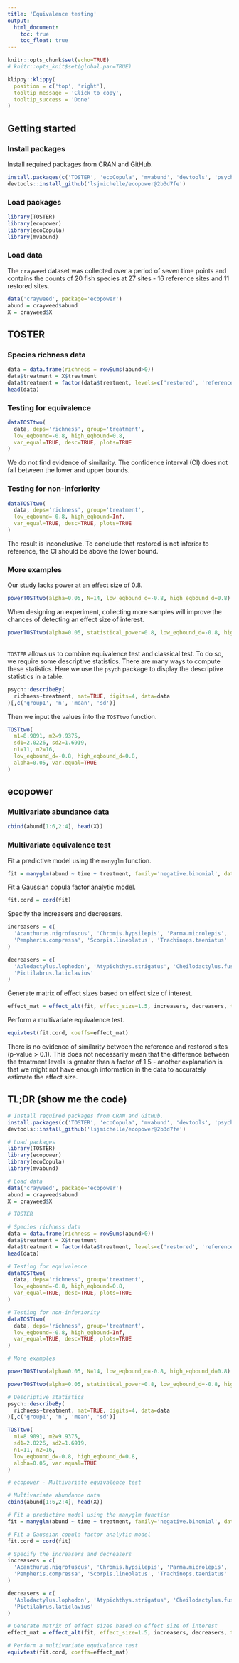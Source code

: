 ```yaml
---
title: 'Equivalence testing'
output: 
  html_document:
    toc: true
    toc_float: true
---
```


```r
knitr::opts_chunk$set(echo=TRUE)
# knitr::opts_knit$set(global.par=TRUE)
```

```r
klippy::klippy(
  position = c('top', 'right'),
  tooltip_message = 'Click to copy',
  tooltip_success = 'Done'
)
```

## Getting started

### Install packages

Install required packages from CRAN and GitHub.

```r
install.packages(c('TOSTER', 'ecoCopula', 'mvabund', 'devtools', 'psych'))
devtools::install_github('lsjmichelle/ecopower@2b3d7fe')
```

### Load packages
```r
library(TOSTER)
library(ecopower)
library(ecoCopula)
library(mvabund)
```

### Load data

The `crayweed` dataset was collected over a period of seven time points and
contains the counts of 20 fish species at 27 sites - 16 reference sites and
11 restored sites.

```r
data('crayweed', package='ecopower')
abund = crayweed$abund
X = crayweed$X
```

## TOSTER

### Species richness data

```r
data = data.frame(richness = rowSums(abund>0))
data$treatment = X$treatment
data$treatment = factor(data$treatment, levels=c('restored', 'reference'))
head(data)
```

### Testing for equivalence

```r
dataTOSTtwo(
  data, deps='richness', group='treatment',
  low_eqbound=-0.8, high_eqbound=0.8,
  var_equal=TRUE, desc=TRUE, plots=TRUE
)
```

We do not find evidence of similarity. The confidence interval (CI)
does not fall between the lower and upper bounds.

### Testing for non-inferiority

```r
dataTOSTtwo(
  data, deps='richness', group='treatment',
  low_eqbound=-0.8, high_eqbound=Inf,
  var_equal=TRUE, desc=TRUE, plots=TRUE
)
```

The result is inconclusive. To conclude that restored is not inferior to reference,
the CI should be above the lower bound.

### More examples

Our study lacks power at an effect size of 0.8.

```r
powerTOSTtwo(alpha=0.05, N=14, low_eqbound_d=-0.8, high_eqbound_d=0.8)
```

When designing an experiment, collecting more samples will improve the
chances of detecting an effect size of interest.

```r
powerTOSTtwo(alpha=0.05, statistical_power=0.8, low_eqbound_d=-0.8, high_eqbound_d=0.8)
```
<br>
`TOSTER` allows us to combine equivalence test and classical test. To do so, we require
some descriptive statistics. There are many ways to compute these statistics.
Here we use the `psych` package to display the descriptive statistics in a table.

```r
psych::describeBy(
  richness~treatment, mat=TRUE, digits=4, data=data
)[,c('group1', 'n', 'mean', 'sd')]
```

Then we input the values into the `TOSTtwo` function.
```r
TOSTtwo(
  m1=8.9091, m2=9.9375,
  sd1=2.0226, sd2=1.6919,
  n1=11, n2=16,
  low_eqbound_d=-0.8, high_eqbound_d=0.8,
  alpha=0.05, var.equal=TRUE
)
```

## ecopower

### Multivariate abundance data

```r
cbind(abund[1:6,2:4], head(X))
```

### Multivariate equivalence test

Fit a predictive model using the `manyglm` function.
```r
fit = manyglm(abund ~ time + treatment, family='negative.binomial', data=X)
```

Fit a Gaussian copula factor analytic model.
```r
fit.cord = cord(fit)
```

Specify the increasers and decreasers.
```r
increasers = c(
  'Acanthurus.nigrofuscus', 'Chromis.hypsilepis', 'Parma.microlepis',
  'Pempheris.compressa', 'Scorpis.lineolatus', 'Trachinops.taeniatus'
)

decreasers = c(
  'Aplodactylus.lophodon', 'Atypichthys.strigatus', 'Cheilodactylus.fuscus',
  'Pictilabrus.laticlavius'
)
```

Generate matrix of effect sizes based on effect size of interest.
```r
effect_mat = effect_alt(fit, effect_size=1.5, increasers, decreasers, term='treatment')
```

Perform a multivariate equivalence test.
```r
equivtest(fit.cord, coeffs=effect_mat)
```

There is no evidence of similarity between the reference and restored sites
(p-value > 0.1). This does not necessarily mean that the difference between
the treatment levels is greater than a factor of 1.5 - another explanation is
that we might not have enough information in the data to accurately estimate
the effect size.

## TL;DR (show me the code)
```r
# Install required packages from CRAN and GitHub.
install.packages(c('TOSTER', 'ecoCopula', 'mvabund', 'devtools', 'psych'))
devtools::install_github('lsjmichelle/ecopower@2b3d7fe')

# Load packages
library(TOSTER)
library(ecopower)
library(ecoCopula)
library(mvabund)

# Load data 
data('crayweed', package='ecopower')
abund = crayweed$abund
X = crayweed$X

# TOSTER

# Species richness data
data = data.frame(richness = rowSums(abund>0))
data$treatment = X$treatment
data$treatment = factor(data$treatment, levels=c('restored', 'reference'))
head(data)

# Testing for equivalence
dataTOSTtwo(
  data, deps='richness', group='treatment',
  low_eqbound=-0.8, high_eqbound=0.8,
  var_equal=TRUE, desc=TRUE, plots=TRUE
)

# Testing for non-inferiority
dataTOSTtwo(
  data, deps='richness', group='treatment',
  low_eqbound=-0.8, high_eqbound=Inf,
  var_equal=TRUE, desc=TRUE, plots=TRUE
)

# More examples

powerTOSTtwo(alpha=0.05, N=14, low_eqbound_d=-0.8, high_eqbound_d=0.8)

powerTOSTtwo(alpha=0.05, statistical_power=0.8, low_eqbound_d=-0.8, high_eqbound_d=0.8)

# Descriptive statistics
psych::describeBy(
  richness~treatment, mat=TRUE, digits=4, data=data
)[,c('group1', 'n', 'mean', 'sd')]

TOSTtwo(
  m1=8.9091, m2=9.9375,
  sd1=2.0226, sd2=1.6919,
  n1=11, n2=16,
  low_eqbound_d=-0.8, high_eqbound_d=0.8,
  alpha=0.05, var.equal=TRUE
)

# ecopower - Multivariate equivalence test

# Multivariate abundance data
cbind(abund[1:6,2:4], head(X))

# Fit a predictive model using the manyglm function
fit = manyglm(abund ~ time + treatment, family='negative.binomial', data=X)

# Fit a Gaussian copula factor analytic model
fit.cord = cord(fit)

# Specify the increasers and decreasers
increasers = c(
  'Acanthurus.nigrofuscus', 'Chromis.hypsilepis', 'Parma.microlepis',
  'Pempheris.compressa', 'Scorpis.lineolatus', 'Trachinops.taeniatus'
)

decreasers = c(
  'Aplodactylus.lophodon', 'Atypichthys.strigatus', 'Cheilodactylus.fuscus',
  'Pictilabrus.laticlavius'
)

# Generate matrix of effect sizes based on effect size of interest
effect_mat = effect_alt(fit, effect_size=1.5, increasers, decreasers, term='treatment')

# Perform a multivariate equivalence test
equivtest(fit.cord, coeffs=effect_mat)
```
